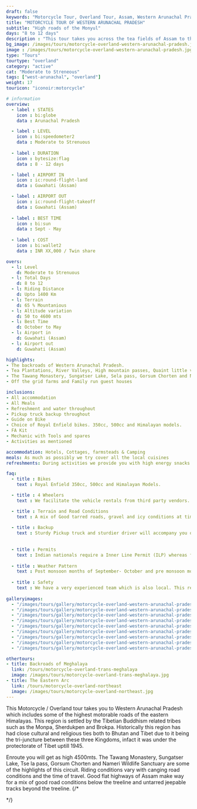 ```yaml
---
draft: false
keywords: "Motorcycle Tour, Overland Tour, Assam, Western Arunachal Pradesh, Arunachal Pradesh"
title: "MOTORCYCLE TOUR OF WESTERN ARUNACHAL PRADESH"
subtitle: "High roads of the Monyul"
days: "8 to 12 days"
description : "This tour takes you across the tea fields of Assam to the high roads of western Arunachal Pradesh"
bg_image: /images/tours/motorcycle-overland-western-arunachal-pradesh.jpg
image : /images/tours/motorcycle-overland-western-arunachal-pradesh.jpg
type: "Tours" 
tourtype: "overland"
category: "active"
cat: "Moderate to Streneous"
tags: ["west-arunachal", "overland"]
weight: 17
touricon: "iconoir:motorcycle"

# information
overview:
  - label : STATES
    icon : bi:globe
    data : Arunachal Pradesh 

  - label : LEVEL
    icon : bi:speedometer2
    data : Moderate to Strenuous
    
  - label : DURATION
    icon : bytesize:flag
    data : 8 - 12 days

  - label : AIRPORT IN
    icon : ic:round-flight-land
    data : Guwahati (Assam)

  - label : AIRPORT OUT
    icon : ic:round-flight-takeoff
    data : Guwahati (Assam)
    
  - label : BEST TIME
    icon : bi:sun
    data : Sept - May
 
  - label : COST 
    icon : bi:wallet2
    data : INR XX,000 / Twin share

overs:
  - l: Level 
    d: Moderate to Strenuous
  - l: Total Days 
    d: 8 to 12
  - l: Riding Distance 
    d: Upto 1400 Km
  - l: Terrain 
    d: 65 % Mountanious 
  - l: Altitude variation 
    d: 50 to 4600 mts
  - l: Best Time 
    d: October to May
  - l: Airport in 
    d: Guwahati (Assam)
  - l: Airport out 
    d: Guwahati (Assam)

highlights:
- The backroads of Western Arunachal Pradesh.
- Tea Plantations, River Valleys, High mountain passes, Quaint little villages and more
- The Tawang Monastery, Sungatser Lake, Sela pass, Gorsum Chorten and Nameri Wildlife Sanctuary 
- Off the grid farms and Family run guest houses

inclusions:
- All accommodation
- All Meals
- Refreshment and water throughout
- Pickup truck backup throughout
- Guide on Bike
- Choice of Royal Enfield bikes. 350cc, 500cc and Himalayan models.
- FA Kit
- Mechanic with Tools and spares
- Activities as mentioned

accommodation: Hotels, Cottages, farmsteads & Camping
meals: As much as possibly we try cover all the local cuisines
refreshments: During activities we provide you with high energy snacks.

faq:
  - title : Bikes
    text : Royal Enfield 350cc, 500cc and Himalayan Models.

  - title : 4 Wheelers
    text : We facilitate the vehicle rentals from third party vendors.

  - title : Terrain and Road Conditions
    text : A mix of Good tarred roads, gravel and icy conditions at times. Good climbs with long descents, sometimes fairly tricky. This route requires fair amount of expertise on bikes.
  
  - title : Backup
    text : Sturdy Pickup truck and sturdier driver will accompany you on the trip along with the mechanic and related spares,tools.
  
  
  - title : Permits
    text : Indian nationals require a Inner Line Permit (ILP) whereas foreign nationals require Restricted Area Permits (RAP), both of which have a certain fees applicable.
  
  - title : Weather Pattern
    text : Post monsoon months of September- October and pre monsoon months of March-April are very pleasant with blue skies and a fair days. Peak winters are from November to February with the mercury coming down below 0 C at times.
  
  - title : Safety
    text : We have a very experienced team which is also local. This reflects in the overall safety of our tours. Rest assured your guides know where extra attention is required and when. All our routes are well known to us, we know where the nearest medical facilities are, we know whom to contact if in case of an emergency, we know all the alternate routes in case of road blockages. We have CASEVAC protocols in place to streamline the process in case of emergencies. You can rest easy knowing that in the outdoors in general and this region in particular you are in safe hands with us.
  
galleryimages:
  - "/images/tours/gallery/motorcycle-overland-western-arunachal-pradesh/motorcycle-overland-western-arunachal-pradesh.jpg"
  - "/images/tours/gallery/motorcycle-overland-western-arunachal-pradesh/motorcycle-overland-western-arunachal-pradesh1.jpg"
  - "/images/tours/gallery/motorcycle-overland-western-arunachal-pradesh/motorcycle-overland-western-arunachal-pradesh2.jpg"
  - "/images/tours/gallery/motorcycle-overland-western-arunachal-pradesh/motorcycle-overland-western-arunachal-pradesh3.jpg"
  - "/images/tours/gallery/motorcycle-overland-western-arunachal-pradesh/motorcycle-overland-western-arunachal-pradesh4.jpg"
  - "/images/tours/gallery/motorcycle-overland-western-arunachal-pradesh/motorcycle-overland-western-arunachal-pradesh5.jpg"
  - "/images/tours/gallery/motorcycle-overland-western-arunachal-pradesh/motorcycle-overland-western-arunachal-pradesh6.jpg"
  - "/images/tours/gallery/motorcycle-overland-western-arunachal-pradesh/motorcycle-overland-western-arunachal-pradesh7.jpg"
  - "/images/tours/gallery/motorcycle-overland-western-arunachal-pradesh/motorcycle-overland-western-arunachal-pradesh8.jpg"

othertours:
- title: Backroads of Meghalaya 
  link: /tours/motorcycle-overland-trans-meghalaya
  image: /images/tours/motorcycle-overland-trans-meghalaya.jpg
- title: The Eastern Arc
  link: /tours/motorcycle-overland-northeast
  image: /images/tours/motorcycle-overland-northeast.jpg     
---
```



This Motorcycle / Overland tour takes you to Western Arunachal Pradesh which includes some of the highest motorable roads of the eastern Himalayas. This region is settled by the Tibetian Buddhism related tribes such as the Monpa, Sherdukpen and Brokpa. Historically this region has had close cultural and religious ties both to Bhutan and Tibet due to it being the tri-juncture between these three Kingdoms, infact it was under the protectorate of Tibet uptill 1945.

Enroute you will get as high 4500mts. The Tawang Monastery, Sungatser Lake, Tse la pass, Gorsum Chorten and Nameri Wildlife Sanctuary are some of the highlights of this circuit. Riding conditions vary with canging road conditions and the time of travel. Good flat highways of Assam make way for a mix of good road conditions below the treeline and untarred jeepable tracks beyond the treeline.
{/* 
<!-- 
###### [**Click link for Video** ](https://www.youtube.com/watch?v=LmAOHJLz5sE&t=105s&ab_channel=NorthBynortheast)


##### Other Motorcycle & Overland Tours

###### [**Meghalaya** (Backroads of Meghalaya)](/motorcycle/trans-meghalaya-motorcycle-overland/) 
###### [**4 States NE India** (The Eastern Arc)](/motorcycle/motorcycle-overland-tour-of-ne-india/)  
  
  --> */}
